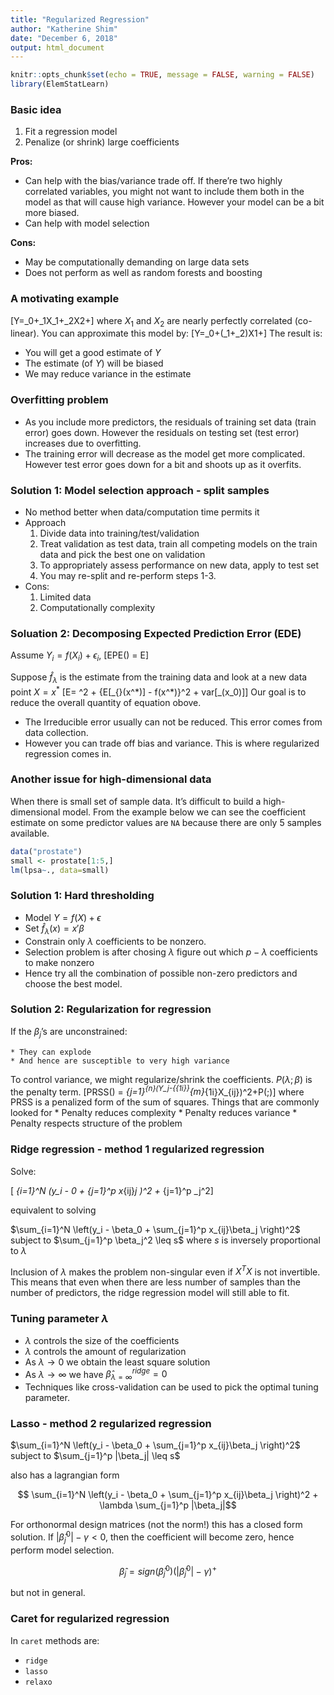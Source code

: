 ```yaml
---
title: "Regularized Regression"
author: "Katherine Shim"
date: "December 6, 2018"
output: html_document
---
```


```r
knitr::opts_chunk$set(echo = TRUE, message = FALSE, warning = FALSE)
library(ElemStatLearn)
```

### Basic idea

1. Fit a regression model
2. Penalize (or shrink) large coefficients
  
**Pros:**

* Can help with the bias/variance trade off. If there're two highly correlated variables, you might not want to include them both in the model as that will cause high variance. However your model can be a bit more biased. 
* Can help with model selection

**Cons:**
  
* May be computationally demanding on large data sets
* Does not perform as well as random forests and boosting

### A motivating example
\[Y=\beta_0+\beta_1X_1+\beta_2X2+\epsilon\]
where $X_1$ and $X_2$ are nearly perfectly correlated (co-linear). You can approximate this model by:
\[Y=\beta_0+(\beta_1+\beta_2)X1+\epsilon\]
The result is:

* You will get a good estimate of $Y$
* The estimate (of $Y$) will be biased
* We may reduce variance in the estimate

### Overfitting problem
* As you include more predictors, the residuals of training set data (train error) goes down. However the residuals on testing set (test error) increases due to overfitting.
* The training error will decrease as the model get more complicated. However test error goes down for a bit and shoots up as it overfits.

### Solution 1: Model selection approach - split samples

* No method better when data/computation time permits it
* Approach
    1. Divide data into training/test/validation
    2. Treat validation as test data, train all competing models on the train data and pick the best one on validation
    3. To appropriately assess performance on new data, apply to test set
    4. You may re-split and re-perform steps 1-3.
* Cons:
    1. Limited data
    2. Computationally complexity

### Soluation 2: Decomposing Expected Prediction Error (EDE)
Assume $Y_i = f(X_i) + \epsilon_i$,
\[EPE(\lambda) = E\left[\{Y - \hat{f}_{\lambda}(X)\}^2\right]\]

Suppose $\hat{f}_{\lambda}$ is the estimate from the training data and look at a new data point $X = x^*$
\[E\left[\{Y - \hat{f}_{\lambda}(x^*)\}^2\right] = \sigma^2 + \{E[\hat{f}_{\lambda}(x^*)] - f(x^*)\}^2 + var[\hat{f}_\lambda(x_0)]\]
Our goal is to reduce the overall quantity of equation obove.

* The Irreducible error usually can not be reduced. This error comes from data collection.
* However you can trade off bias and variance. This is where regularized regression comes in.

### Another issue for high-dimensional data
When there is small set of sample data. It's difficult to build a high-dimensional model. From the example below we can see the coefficient estimate on some predictor values are `NA` because there are only 5 samples available.
```r
data("prostate")
small <- prostate[1:5,]
lm(lpsa~., data=small)
```

### Solution 1: Hard thresholding

* Model $Y=f(X)+\epsilon$
* Set $\hat{f}_{\lambda}(x) = x'\beta$
* Constrain only $\lambda$ coefficients to be nonzero. 
* Selection problem is after chosing $\lambda$ figure out which $p - \lambda$ coefficients to make nonzero
* Hence try all the combination of possible non-zero predictors and choose the best model.

### Solution 2: Regularization for regression
If the $\beta_j$'s are unconstrained:

    * They can explode
    * And hence are susceptible to very high variance

To control variance, we might regularize/shrink the coefficients. $P(\lambda;\beta)$ is the penalty term.
\[PRSS(\beta) = \sum_{j=1}^{n}(Y_j-\sum_{\beta_{1i}}^{m}\beta_{1i}X_{ij})^2+P(\lambda;\beta)\]
where PRSS is a penalized form of the sum of squares. Things that are commonly looked for
* Penalty reduces complexity
* Penalty reduces variance
* Penalty respects structure of the problem

### Ridge regression - method 1 regularized regression
Solve:

\[ \sum_{i=1}^N \left(y_i - \beta_0 + \sum_{j=1}^p x_{ij}\beta_j \right)^2 + \lambda \sum_{j=1}^p \beta_j^2\]

equivalent to solving

$\sum_{i=1}^N \left(y_i - \beta_0 + \sum_{j=1}^p x_{ij}\beta_j \right)^2$ subject to $\sum_{j=1}^p \beta_j^2 \leq s$ where $s$ is inversely proportional to $\lambda$ 


Inclusion of $\lambda$ makes the problem non-singular even if $X^TX$ is not invertible. This means that even when there are less number of samples than the number of predictors, the ridge regression model will still able to fit.

### Tuning parameter $\lambda$

* $\lambda$ controls the size of the coefficients
* $\lambda$ controls the amount of regularization
* As $\lambda \rightarrow 0$ we obtain the least square solution
* As $\lambda \rightarrow \infty$ we have $\hat{\beta}_{\lambda=\infty}^{ridge} = 0$
* Techniques like cross-validation can be used to pick the optimal tuning parameter.

### Lasso - method 2 regularized regression

$\sum_{i=1}^N \left(y_i - \beta_0 + \sum_{j=1}^p x_{ij}\beta_j \right)^2$ subject to $\sum_{j=1}^p |\beta_j| \leq s$ 

also has a lagrangian form 

$$ \sum_{i=1}^N \left(y_i - \beta_0 + \sum_{j=1}^p x_{ij}\beta_j \right)^2 + \lambda \sum_{j=1}^p |\beta_j|$$

For orthonormal design matrices (not the norm!) this has a closed form solution. If $|\hat{\beta}_j^0| - \gamma <0$, then the coefficient will become zero, hence perform model selection. 

$$\hat{\beta}_j = sign(\hat{\beta}_j^0)(|\hat{\beta}_j^0| - \gamma)^{+}$$
 
but not in general.

### Caret for regularized regression
In `caret` methods are:

* `ridge`
* `lasso`
* `relaxo`